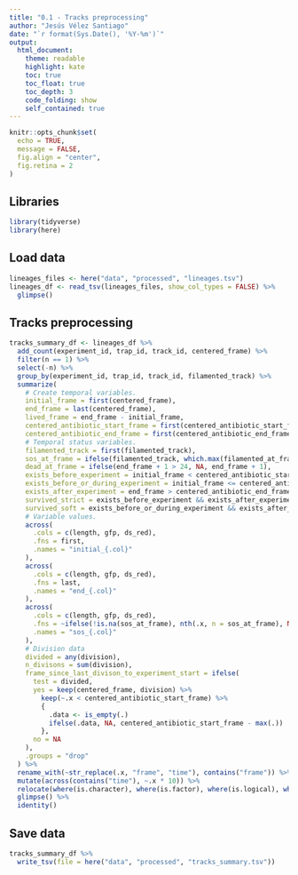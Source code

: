 ```yaml
---
title: "0.1 - Tracks preprocessing"
author: "Jesús Vélez Santiago"
date: "`r format(Sys.Date(), '%Y-%m')`"
output: 
  html_document:
    theme: readable
    highlight: kate
    toc: true
    toc_float: true
    toc_depth: 3
    code_folding: show
    self_contained: true
---
```


```r
knitr::opts_chunk$set(
  echo = TRUE,
  message = FALSE,
  fig.align = "center",
  fig.retina = 2
)
```

## Libraries

```r
library(tidyverse)
library(here)
```

## Load data

```r
lineages_files <- here("data", "processed", "lineages.tsv")
lineages_df <- read_tsv(lineages_files, show_col_types = FALSE) %>%
  glimpse()
```

## Tracks preprocessing

```r
tracks_summary_df <- lineages_df %>% 
  add_count(experiment_id, trap_id, track_id, centered_frame) %>% 
  filter(n == 1) %>% 
  select(-n) %>% 
  group_by(experiment_id, trap_id, track_id, filamented_track) %>% 
  summarize(
    # Create temporal variables.
    initial_frame = first(centered_frame),
    end_frame = last(centered_frame),
    lived_frame = end_frame - initial_frame,
    centered_antibiotic_start_frame = first(centered_antibiotic_start_frame),
    centered_antibiotic_end_frame = first(centered_antibiotic_end_frame),
    # Temporal status variables.
    filamented_track = first(filamented_track),
    sos_at_frame = ifelse(filamented_track, which.max(filamented_at_frame), NA),
    dead_at_frame = ifelse(end_frame + 1 > 24, NA, end_frame + 1),
    exists_before_experiment = initial_frame < centered_antibiotic_start_frame,
    exists_before_or_during_experiment = initial_frame <= centered_antibiotic_end_frame,
    exists_after_experiment = end_frame > centered_antibiotic_end_frame,
    survived_strict = exists_before_experiment && exists_after_experiment,
    survived_soft = exists_before_or_during_experiment && exists_after_experiment,
    # Variable values.
    across(
      .cols = c(length, gfp, ds_red),
      .fns = first,
      .names = "initial_{.col}"
    ),
    across(
      .cols = c(length, gfp, ds_red),
      .fns = last,
      .names = "end_{.col}"
    ),
    across(
      .cols = c(length, gfp, ds_red),
      .fns = ~ifelse(!is.na(sos_at_frame), nth(.x, n = sos_at_frame), NA),
      .names = "sos_{.col}"
    ),
    # Division data
    divided = any(division),
    n_divisons = sum(division),
    frame_since_last_divison_to_experiment_start = ifelse(
      test = divided,
      yes = keep(centered_frame, division) %>% 
        keep(~.x < centered_antibiotic_start_frame) %>% 
        {
          .data <- is_empty(.)
          ifelse(.data, NA, centered_antibiotic_start_frame - max(.))
        },
      no = NA
    ),
    .groups = "drop"
  ) %>% 
  rename_with(~str_replace(.x, "frame", "time"), contains("frame")) %>% 
  mutate(across(contains("time"), ~.x * 10)) %>% 
  relocate(where(is.character), where(is.factor), where(is.logical), where(is.numeric)) %>% 
  glimpse() %>% 
  identity()
```

## Save data

```r
tracks_summary_df %>% 
  write_tsv(file = here("data", "processed", "tracks_summary.tsv"))
```
